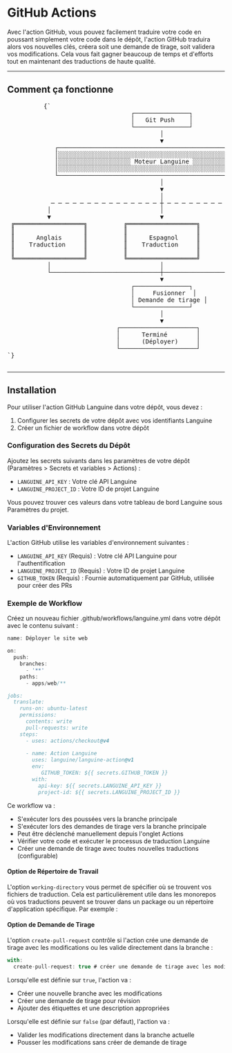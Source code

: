# GitHub Actions

Avec l'action GitHub, vous pouvez facilement traduire votre code en poussant simplement votre code dans le dépôt, l'action GitHub traduira alors vos nouvelles clés, créera soit une demande de tirage, soit validera vos modifications.
Cela vous fait gagner beaucoup de temps et d'efforts tout en maintenant des traductions de haute qualité.

---

## Comment ça fonctionne



<div className="flex flex-col items-center justify-center p-4 mb-8 h-[400px] sm:h-[500px] md:h-[650px]">
        <pre
          className="p-4 text-sm leading-5 scale-[0.5] sm:scale-[0.65] md:scale-90 transform-gpu"
          style={{
            fontFamily: "monospace",
            whiteSpace: "pre",
            textAlign: "left",
          }}
        >
          {`
                                  ┌───────────────┐
                                  │   Git Push    │
                                  └───────────────┘
                                          │
                                          ▼
             ┌─────────────────────────────────────────────────────────┐
             │░░░░░░░░░░░░░░░░░░░░░░░░░░░░░░░░░░░░░░░░░░░░░░░░░░░░░░░░░│
             │░░░░░░░░░░░░░░░░░░░░ Moteur Languine ░░░░░░░░░░░░░░░░░░░░│
             │░░░░░░░░░░░░░░░░░░░░░░░░░░░░░░░░░░░░░░░░░░░░░░░░░░░░░░░░░│
             └─────────────────────────────────────────────────────────┘
                                          │
                                          ▼
                                          │
            ─ ─ ─ ─ ─ ─ ─ ─ ─ ─ ─ ─ ─ ─ ─ ┼ ─ ─ ─ ─ ─ ─ ─ ─ ─ ─ ─ ─ ─ ─ ─
           │                              │                              │
           ▼                              ▼                              ▼
 ╔═══════════════════╗          ╔═══════════════════╗          ╔═══════════════════╗
 ║                   ║          ║                   ║          ║                   ║
 ║      Anglais      ║          ║      Espagnol     ║          ║      Japonais     ║
 ║    Traduction     ║          ║    Traduction     ║          ║     Traduction    ║
 ║                   ║          ║                   ║          ║                   ║
 ╚═══════════════════╝          ╚═══════════════════╝          ╚═══════════════════╝
           │                              │                              │
           └──────────────────────────────┼──────────────────────────────┘
                                          ▼
                                  ┌───────────────┐
                                  │     Fusionner  │
                                  │ Demande de tirage │
                                  └───────────────┘
                                          │
                                          ▼
                              ┌─────────────────────┐
                              │      Terminé        │
                              │      (Déployer)     │
                              └─────────────────────┘
`}
        </pre>
      </div>

---

## Installation

Pour utiliser l'action GitHub Languine dans votre dépôt, vous devez :

1. Configurer les secrets de votre dépôt avec vos identifiants Languine
2. Créer un fichier de workflow dans votre dépôt

### Configuration des Secrets du Dépôt

Ajoutez les secrets suivants dans les paramètres de votre dépôt (Paramètres > Secrets et variables > Actions) :

- `LANGUINE_API_KEY` : Votre clé API Languine
- `LANGUINE_PROJECT_ID` : Votre ID de projet Languine

Vous pouvez trouver ces valeurs dans votre tableau de bord Languine sous Paramètres du projet.



### Variables d'Environnement

L'action GitHub utilise les variables d'environnement suivantes :
- `LANGUINE_API_KEY` (Requis) : Votre clé API Languine pour l'authentification
- `LANGUINE_PROJECT_ID` (Requis) : Votre ID de projet Languine 
- `GITHUB_TOKEN` (Requis) : Fournie automatiquement par GitHub, utilisée pour créer des PRs

### Exemple de Workflow

Créez un nouveau fichier .github/workflows/languine.yml dans votre dépôt avec le contenu suivant :

```ts title=".github/workflows/release.yml"
name: Déployer le site web

on:
  push:
    branches:
      - '**'
    paths:
      - apps/web/**

jobs:
  translate:
    runs-on: ubuntu-latest
    permissions:
      contents: write
      pull-requests: write
    steps:
      - uses: actions/checkout@v4
      
      - name: Action Languine
        uses: languine/languine-action@v1
        env:
           GITHUB_TOKEN: ${{ secrets.GITHUB_TOKEN }}
        with:
          api-key: ${{ secrets.LANGUINE_API_KEY }}
          project-id: ${{ secrets.LANGUINE_PROJECT_ID }}
```
 
 Ce workflow va :
- S'exécuter lors des poussées vers la branche principale
- S'exécuter lors des demandes de tirage vers la branche principale
- Peut être déclenché manuellement depuis l'onglet Actions
- Vérifier votre code et exécuter le processus de traduction Languine
- Créer une demande de tirage avec toutes nouvelles traductions (configurable)

#### Option de Répertoire de Travail

L'option `working-directory` vous permet de spécifier où se trouvent vos fichiers de traduction. Cela est particulièrement utile dans les monorepos où vos traductions peuvent se trouver dans un package ou un répertoire d'application spécifique. Par exemple :

#### Option de Demande de Tirage

L'option `create-pull-request` contrôle si l'action crée une demande de tirage avec les modifications ou les valide directement dans la branche :

```typescript title=".github/workflows/languine.yml"
with:
  create-pull-request: true # créer une demande de tirage avec les modifications
```

Lorsqu'elle est définie sur `true`, l'action va :
- Créer une nouvelle branche avec les modifications
- Créer une demande de tirage pour révision
- Ajouter des étiquettes et une description appropriées

Lorsqu'elle est définie sur `false` (par défaut), l'action va :
- Valider les modifications directement dans la branche actuelle
- Pousser les modifications sans créer de demande de tirage
